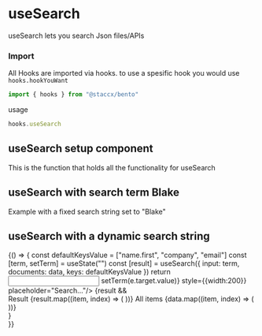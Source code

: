 

<Meta title="hooks/useSearch" component={useSearch} decorators={[withKnobs]}/>

# useSearch
useSearch lets you search Json files/APIs



### Import
All Hooks are imported via hooks. to use a spesific hook you would
use ```hooks.hookYouWant```

```javascript
import { hooks } from "@staccx/bento"
```
usage
```javascript
hooks.useSearch
```

## useSearch setup component
This is the function that holds all the functionality for useSearch


## useSearch with search term Blake
Example with a fixed search string set to "Blake"

<Preview>
  <Story name="default search">
   <Component term={"Blake"} />
  </Story>
</Preview>

## useSearch with a dynamic search string


<Preview>
  <Story name="Dynamic searchString">
     {() => {
      const defaultKeysValue = ["name.first", "company", "email"]
      const [term, setTerm] = useState("")
      const [result] = useSearch({ input: term, documents: data, keys: defaultKeysValue })
      return <div>
      <Input onChange={e => setTerm(e.target.value)} style={{width:200}} placeholder="Search..."/>
      {result && <div>
                       <Heading level={3}>Result</Heading>
                       <List>
                         {result.map((item, index) => (
                           <ReactJson
                             key={item + index}
                             src={item}
                             name={`${item.name.first} ${item.name.last}`}
                             theme={"monokai"}
                             collapsed
                           />
                         ))}
                       </List>
                       <Heading level={3}>All items</Heading>
                       <List>
                         {data.map((item, index) => (
                           <ReactJson
                             key={item + index}
                             src={item}
                             name={`${item.name.first} ${item.name.last}`}
                             theme={"monokai"}
                             collapsed
                           />
                         ))}
                       </List>
                     </div>}
      </div>
     }}
    </Story>
</Preview>


